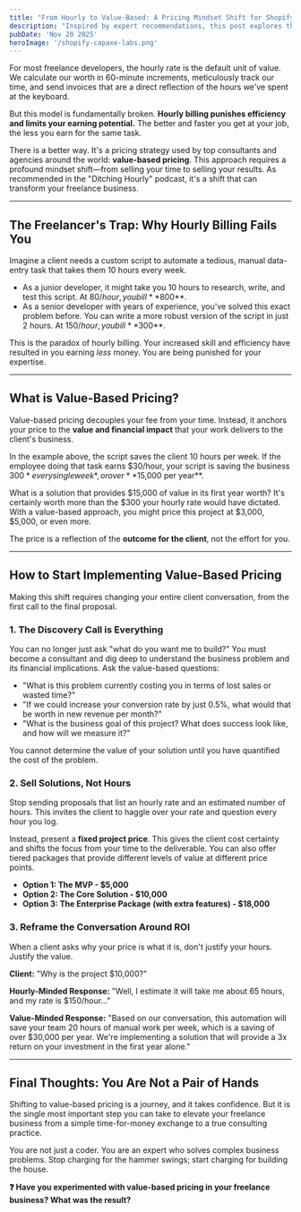 ```yaml
---
title: "From Hourly to Value-Based: A Pricing Mindset Shift for Shopify Freelancers"
description: "Inspired by expert recommendations, this post explores the concept of value-based pricing and provides a framework for how freelance developers can stop selling time and start selling results."
pubDate: 'Nov 20 2025'
heroImage: '/shopify-capaxe-labs.png'
---
```


For most freelance developers, the hourly rate is the default unit of value. We calculate our worth in 60-minute increments, meticulously track our time, and send invoices that are a direct reflection of the hours we've spent at the keyboard.

But this model is fundamentally broken. **Hourly billing punishes efficiency and limits your earning potential.** The better and faster you get at your job, the less you earn for the same task.

There is a better way. It's a pricing strategy used by top consultants and agencies around the world: **value-based pricing**. This approach requires a profound mindset shift—from selling your time to selling your results. As recommended in the "Ditching Hourly" podcast, it's a shift that can transform your freelance business.

---

## **The Freelancer's Trap: Why Hourly Billing Fails You**

Imagine a client needs a custom script to automate a tedious, manual data-entry task that takes them 10 hours every week.

-   As a junior developer, it might take you 10 hours to research, write, and test this script. At $80/hour, you bill **$800**.
-   As a senior developer with years of experience, you've solved this exact problem before. You can write a more robust version of the script in just 2 hours. At $150/hour, you bill **$300**.

This is the paradox of hourly billing. Your increased skill and efficiency have resulted in you earning *less* money. You are being punished for your expertise.

---

## **What is Value-Based Pricing?**

Value-based pricing decouples your fee from your time. Instead, it anchors your price to the **value and financial impact** that your work delivers to the client's business.

In the example above, the script saves the client 10 hours per week. If the employee doing that task earns $30/hour, your script is saving the business $300 *every single week*, or over **$15,000 per year**.

What is a solution that provides $15,000 of value in its first year worth? It's certainly worth more than the $300 your hourly rate would have dictated. With a value-based approach, you might price this project at $3,000, $5,000, or even more.

The price is a reflection of the **outcome for the client**, not the effort for you.

---

## **How to Start Implementing Value-Based Pricing**

Making this shift requires changing your entire client conversation, from the first call to the final proposal.

### **1. The Discovery Call is Everything**
You can no longer just ask "what do you want me to build?" You must become a consultant and dig deep to understand the business problem and its financial implications. Ask the value-based questions:

-   "What is this problem currently costing you in terms of lost sales or wasted time?"
-   "If we could increase your conversion rate by just 0.5%, what would that be worth in new revenue per month?"
-   "What is the business goal of this project? What does success look like, and how will we measure it?"

You cannot determine the value of your solution until you have quantified the cost of the problem.

### **2. Sell Solutions, Not Hours**
Stop sending proposals that list an hourly rate and an estimated number of hours. This invites the client to haggle over your rate and question every hour you log.

Instead, present a **fixed project price**. This gives the client cost certainty and shifts the focus from your time to the deliverable. You can also offer tiered packages that provide different levels of value at different price points.

-   **Option 1: The MVP - $5,000**
-   **Option 2: The Core Solution - $10,000**
-   **Option 3: The Enterprise Package (with extra features) - $18,000**

### **3. Reframe the Conversation Around ROI**
When a client asks why your price is what it is, don't justify your hours. Justify the value.

**Client:** "Why is the project $10,000?"

**Hourly-Minded Response:** "Well, I estimate it will take me about 65 hours, and my rate is $150/hour..."

**Value-Minded Response:** "Based on our conversation, this automation will save your team 20 hours of manual work per week, which is a saving of over $30,000 per year. We're implementing a solution that will provide a 3x return on your investment in the first year alone."

---

## **Final Thoughts: You Are Not a Pair of Hands**

Shifting to value-based pricing is a journey, and it takes confidence. But it is the single most important step you can take to elevate your freelance business from a simple time-for-money exchange to a true consulting practice.

You are not just a coder. You are an expert who solves complex business problems. Stop charging for the hammer swings; start charging for building the house.

**❓ Have you experimented with value-based pricing in your freelance business? What was the result?**